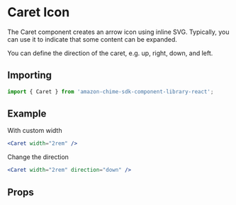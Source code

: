 

# Caret Icon

The Caret component creates an arrow icon using inline SVG. Typically, you can use it to indicate that some content can be expanded.

You can define the direction of the caret, e.g. up, right, down, and left.

## Importing

```javascript
import { Caret } from 'amazon-chime-sdk-component-library-react';
```

## Example

With custom width

<ThemeProvider theme={lightTheme}>
  <Preview>
    <Caret width="2rem" />
  </Preview>
</ThemeProvider>

```jsx
<Caret width="2rem" />
```

Change the direction

<ThemeProvider theme={lightTheme}>
  <Preview>
    <Caret width="2rem" direction="down" />
  </Preview>
</ThemeProvider>

```jsx
<Caret width="2rem" direction="down" />
```

## Props

<Props of={Caret} />
